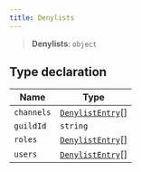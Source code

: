 ```yaml
---
title: Denylists
---
```


> **Denylists**: `object`

## Type declaration

| Name | Type |
| ------ | ------ |
| <a id="channels"></a> `channels` | [`DenylistEntry`](/docs/kiai.js/DenylistEntry)[] |
| <a id="guildid"></a> `guildId` | `string` |
| <a id="roles"></a> `roles` | [`DenylistEntry`](/docs/kiai.js/DenylistEntry)[] |
| <a id="users"></a> `users` | [`DenylistEntry`](/docs/kiai.js/DenylistEntry)[] |
